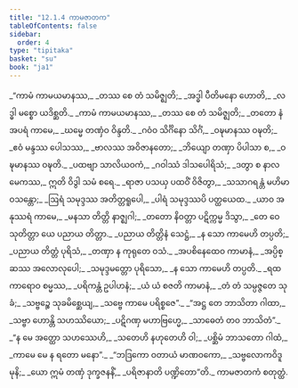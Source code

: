 ```yaml
---
title: "12.1.4 ကာမဇာတက"
tableOfContents: false
sidebar:
  order: 4
type: "tipitaka"
basket: "su"
book: "ja1"
---
```



<DynamicBreadcrumb />

<Division number="37" book="ja1" e="ch" v="22" p="246">

<Paragraph number="2278" type="verses" book="ja1">
_“ကာမံ ကာမယမာနဿ,_  
_တဿ စေ တံ သမိဇ္ဈတိ;_  
_အဒ္ဓါ ပီတိမနော ဟောတိ,_  
_လဒ္ဓါ မစ္စော ယဒိစ္ဆတိ._  

</Paragraph>

</Division>
<Division number="38" book="ja1" e="ch" v="22" p="246">

<Paragraph number="2279" type="verses" book="ja1">
_ကာမံ ကာမယမာနဿ,_  
_တဿ စေ တံ သမိဇ္ဈတိ;_  
_တတော နံ အပရံ ကာမေ,_  
_ဃမ္မေ တဏှံဝ ဝိန္ဒတိ._  

</Paragraph>

</Division>
<Division number="39" book="ja1" e="ch" v="22" p="246">

<Paragraph number="2280" type="verses" book="ja1">
_ဂဝံဝ သိင်္ဂိနော သိင်္ဂံ,_  
_ဝဍ္ဎမာနဿ ဝဍ္ဎတိ;_  
_ဧဝံ မန္ဒဿ ပေါသဿ,_  
_ဗာလဿ အဝိဇာနတော;_  
_ဘိယျော တဏှာ ပိပါသာ စ,_  
_ဝဍ္ဎမာနဿ ဝဍ္ဎတိ._  

</Paragraph>

</Division>
<Division number="40" book="ja1" e="ch" v="22" p="246">

<Paragraph number="2281" type="verses" book="ja1">
_ပထဗျာ သာလိယဝကံ,_  
_ဂဝါဿံ ဒါသပေါရိသံ;_  
_ဒတွာ စ နာလမေကဿ,_  
ဣတိ ဝိဒွါ သမံ စရေ._  

</Paragraph>

</Division>
<Division number="41" book="ja1" e="ch" v="22" p="246">

<Paragraph number="2282" type="verses" book="ja1">
_ရာဇာ ပသယှ ပထဝိံ ဝိဇိတွာ,_  
_သသာဂရန္တံ မဟိမာဝသန္တော;_  
_ဩရံ သမုဒ္ဒဿ အတိတ္တရူပေါ,_  
_ပါရံ သမုဒ္ဒဿပိ ပတ္ထယေထ._  

</Paragraph>

</Division>
<Division number="42" book="ja1" e="ch" v="22" p="246">

<Paragraph number="2283" type="verses" book="ja1">
_ယာဝ အနုဿရံ ကာမေ,_  
_မနသာ တိတ္တိ နာဇ္ဈဂါ;_  
_တတော နိဝတ္တာ ပဋိက္ကမ္မ ဒိသွာ,_  
_တေ ဝေ သုတိတ္တာ ယေ ပညာယ တိတ္တာ._  

</Paragraph>

</Division>
<Division number="43" book="ja1" e="ch" v="22" p="246">

<Paragraph number="2284" type="verses" book="ja1">
_ပညာယ တိတ္တိနံ သေဋ္ဌံ,_  
_န သော ကာမေဟိ တပ္ပတိ;_  
_ပညာယ တိတ္တံ ပုရိသံ,_  
_တဏှာ န ကုရုတေ ဝသံ._  

</Paragraph>

</Division>
<Division number="44" book="ja1" e="ch" v="22" p="246">

<Paragraph number="2285" type="verses" book="ja1">
_အပစိနေထေဝ ကာမာနံ,_  
_အပ္ပိစ္ဆဿ အလောလုပေါ;_  
_သမုဒ္ဒမတ္တော ပုရိသော,_  
_န သော ကာမေဟိ တပ္ပတိ._  

</Paragraph>

</Division>
<Division number="45" book="ja1" e="ch" v="22" p="246">

<Paragraph number="2286" type="verses" book="ja1">
_ရထကာရောဝ စမ္မဿ,_  
_ပရိကန္တံ ဥပါဟနံ;_  
_ယံ ယံ စဇတိ ကာမာနံ,_  
_တံ တံ သမ္ပဇ္ဇတေ သုခံ;_  
_သဗ္ဗဉ္စေ သုခမိစ္ဆေယျ,_  
_သဗ္ဗေ ကာမေ ပရိစ္စဇေ”._  

</Paragraph>

</Division>
<Division number="46" book="ja1" e="ch" v="22" p="247">

<Paragraph number="2287" type="verses" book="ja1">
_“အဋ္ဌ တေ ဘာသိတာ ဂါထာ,_  
_သဗ္ဗာ ဟောန္တိ သဟဿိယော;_  
_ပဋိဂဏှ မဟာဗြဟ္မေ,_  
_သာဓေတံ တဝ ဘာသိတံ”._  

</Paragraph>

</Division>
<Division number="47" book="ja1" e="ch" v="22" p="247">

<Paragraph number="2288" type="verses" book="ja1">
_“န မေ အတ္ထော သဟဿေဟိ,_  
_သတေဟိ နဟုတေဟိ ဝါ;_  
_ပစ္ဆိမံ ဘာသတော ဂါထံ,_  
_ကာမေ မေ န ရတော မနော”._  

</Paragraph>

</Division>
<Division number="48" book="ja1" e="ch" v="22" p="247">

<Paragraph number="2289" type="verses" book="ja1">
_“ဘဒြကော ဝတာယံ မာဏဝကော,_  
_သဗ္ဗလောကဝိဒူ မုနိ;_  
_ယော ဣမံ တဏှံ ဒုက္ခဇနနိံ,_  
_ပရိဇာနာတိ ပဏ္ဍိတော”တိ._  


</Paragraph>
</Division>

<Paragraph number="2290" type="center" book="ja1">
ကာမဇာတကံ စတုတ္ထံ.
</Paragraph>